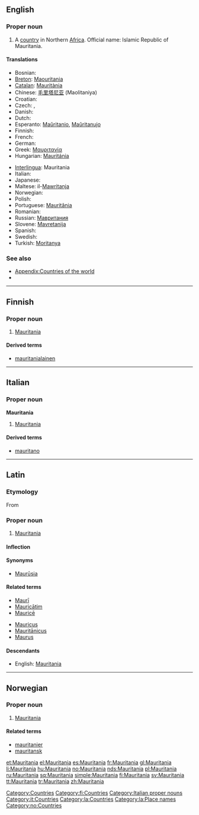 ==English==

===Proper noun===
{{en-proper noun}}

# A [[country]] in Northern [[Africa]].  Official name: Islamic Republic of Mauritania.
<!-- encyclopedic: see Wikipedia for this
# Name of an ocean liner built in the 20th [[century]].
-->

====Translations====
{{trans-top|Islamic Republic of Mauritania}}
* Bosnian: {{t-|bs|Mauretanija|f}}
* [[Breton]]: [[Maouritania]]
* [[Catalan]]: [[Mauritània]] {{f}}
* Chinese: [[毛里塔尼亚]] (Maolitaniya)
* Croatian: {{t-|hr|Mauretanija|f}}
* Czech: {{t-|cs|Mauritánie|f}}, {{t-|cs|Mauretánie|f}}
* Danish: {{t-|da|Mauretanien}}
* Dutch: {{t-|nl|Mauretanië}}
* Esperanto: [[Maŭritanio]], [[Maŭritanujo]]
* Finnish: {{t+|fi|Mauritania}}
* French: {{t+|fr|Mauritanie|f}}
* German: {{t+|de|Mauretanien}}
* Greek: [[Μαυριτανία]] {{f}}
* Hungarian: [[Mauritánia]]
{{trans-mid}}
* [[Interlingua]]: Mauritania
* Italian: {{t-|it|Mauritania|f}}
* Japanese: {{t-|ja|モーリタニア|tr=Mōritania|sc=Jpan}}
* Maltese: il-[[Mawritanja]]
* Norwegian: {{t+|no|Mauritania}}
* Polish: {{t+|pl|Mauretania}}
* Portuguese: [[Mauritânia]]
* Romanian: {{t-|ro|Mauritania|f}}
* Russian: [[Мавритания]]
* Slovene: [[Mavretanija]] {{f}}
* Spanish: {{t+|es|Mauritania}}
* Swedish: {{t+|sv|Mauretanien}}
* Turkish: [[Moritanya]]
{{trans-bottom}}

===See also===
* [[Appendix:Countries of the world]]
* {{pedialite|Mauritania}}

[[Category:Countries]]

----

==Finnish==
{{wikipedia|lang=fi}}

===Proper noun===
{{fi-noun|proper=true}}

# [[#English|Mauritania]]

====Derived terms====
* [[mauritanialainen]]

[[Category:fi:Countries]]

----

==Italian==
{{wikipedia|lang=it}}

===Proper noun===
'''Mauritania''' {{f}}

# [[#English|Mauritania]]

====Derived terms====
* [[mauritano]]

[[Category:Italian proper nouns]]
[[Category:it:Countries]]

----

==Latin==

===Etymology===
From {{term|Maurus||Moor|lang=la}}

===Proper noun===
{{la-proper noun|Mauritānia|Mauritaniae|Mauritāniae|f|first}}

# [[#English|Mauritania]]

====Inflection====
{{la-decl-1st-loc|Mauritani|Mauritāni}}

====Synonyms====
* [[Maurusia|Maurūsia]]

====Related terms====
{{top2}}
* [[Mauri|Maurī]]
* [[Mauricatim|Mauricātim]]
* [[Maurice#Latin|Mauricē]]
{{mid2}}
* [[Mauricus]]
* [[Mauritanicus|Mauritānicus]]
* [[Maurus]]
{{bottom}}

====Descendants====
* English: [[#English|Mauritania]]

[[Category:la:Countries]]
[[Category:la:Place names]]

----

==Norwegian==

===Proper noun===
{{infl|no|proper noun}}

# [[#English|Mauritania]]

====Related terms====
* [[mauritanier]]
* [[mauritansk]]

[[Category:no:Countries]]

[[et:Mauritania]]
[[el:Mauritania]]
[[es:Mauritania]]
[[fr:Mauritania]]
[[gl:Mauritania]]
[[li:Mauritania]]
[[hu:Mauritania]]
[[no:Mauritania]]
[[nds:Mauritania]]
[[pl:Mauritania]]
[[ru:Mauritania]]
[[sq:Mauritania]]
[[simple:Mauritania]]
[[fi:Mauritania]]
[[sv:Mauritania]]
[[tt:Mauritania]]
[[tr:Mauritania]]
[[zh:Mauritania]]